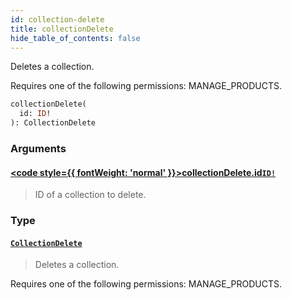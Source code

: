 ```yaml
---
id: collection-delete
title: collectionDelete
hide_table_of_contents: false
---
```








Deletes a collection. 

Requires one of the following permissions: MANAGE_PRODUCTS.

```graphql
collectionDelete(
  id: ID!
): CollectionDelete
```


### Arguments

#### [<code style={{ fontWeight: 'normal' }}>collectionDelete.<b>id</b></code>](#)<Bullet />[`ID!`](../../../developer/api-reference/scalars/id) <Badge class="secondary" text="non-null"/> <Badge class="secondary" text="scalar"/>
> ID of a collection to delete.
> 

### Type

#### [`CollectionDelete`](../../../developer/api-reference/objects/collection-delete) <Badge class="secondary" text="object"/>
> Deletes a collection. 

Requires one of the following permissions: MANAGE_PRODUCTS.
> 





